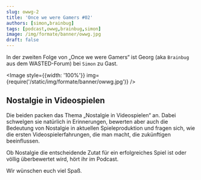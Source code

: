 ```yaml
---
slug: owwg-2
title: 'Once we were Gamers #02'
authors: [simon,brainbug]
tags: [podcast,owwg,brainbug,simon]
image: /img/formate/banner/owwg.jpg
draft: false
---
```



In der zweiten Folge von „Once we were Gamers“ ist Georg (aka `Brainbug` aus dem WASTED-Forum) bei `Simon` zu Gast.

<Image style={{width: '100%'}} img={require('/static/img/formate/banner/owwg.jpg')} />

<!--truncate-->

## Nostalgie in Videospielen

Die beiden packen das Thema „Nostalgie in Videospielen“ an. Dabei schwelgen sie natürlich in Erinnerungen, bewerten aber auch die Bedeutung von Nostalgie in aktuellen Spieleproduktion und fragen sich, wie die ersten Videospielerfahrungen, die man macht, die zukünftigen beeinflussen.

Ob Nostalgie die entscheidende Zutat für ein erfolgreiches Spiel ist oder völlig überbewertet wird, hört ihr im Podcast.


Wir wünschen euch viel Spaß.

<ReactPlayer
    width="100%"
    height="50px"
    controls
    url='https://m10z.picnotes.de/OwwG/OwwG_2_Nostalgie.mp3'
/>
